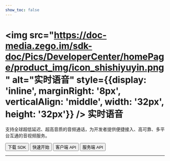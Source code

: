 ```yaml
---
show_toc: false
---
```


# <img src="https://doc-media.zego.im/sdk-doc/Pics/DeveloperCenter/homePage/product_img/icon_shishiyuyin.png" alt="实时语音" style={{display: 'inline', marginRight: '8px', verticalAlign: 'middle', width: '32px', height: '32px'}} /> 实时语音

支持全球超低延迟、超高音质的音频通话，为开发者提供便捷接入、高可靠、多平台互通的音视频服务。

<Button primary-color="NavyBlue" target="_blank" href="./../client-sdk/download-sdk.mdx">下载 SDK</Button>
<Button primary-color="NavyBlue" target="_blank" href="./../quick-start/implementing-voice-call.mdx">快速开始</Button>
<Button primary-color="NavyBlue" target="_blank" href="/real-time-voice-api/overview">客户端 API</Button>
<Button primary-color="NavyBlue" target="_blank" href="/real-time-voice-server/api-reference/overview">服务端 API</Button>

---

<Steps titleSite="h3">
  <Step title="产品介绍" icon="https://doc-media.zego.im/sdk-doc/Pics/Express/overview_catalog/icon_documentation_jianjie.png">
    <FeatureList
      features={        [
                {
                        "title": "概述",
                        "link": "/real-time-voice-miniprogram/introduction/overview"
                },
                {
                        "title": "产品功能",
                        "link": "/real-time-voice-miniprogram/introduction/product-feature-list"
                },
                {
                        "title": "微信小程序发布日志",
                        "link": "/real-time-voice-miniprogram/client-sdk/release-notes/we-chat"
                },
                {
                        "title": "支付宝小程序发布日志",
                        "link": "/real-time-voice-miniprogram/client-sdk/release-notes/alipay"
                },
                {
                        "title": "实时语音价格说明",
                        "link": "/real-time-voice-miniprogram/introduction/pricing/rtc"
                },
                {
                        "title": "服务端混流价格说明",
                        "link": "/real-time-voice-miniprogram/introduction/pricing/server-side-stream-mixing"
                },
                {
                        "title": "CDN 直播价格说明",
                        "link": "/real-time-voice-miniprogram/introduction/pricing/cdn-live-streaming"
                },
                {
                        "title": "限制说明",
                        "link": "/real-time-voice-miniprogram/best-practice/restrictions"
                }
        ]}
    />
  </Step>
  <Step title="快速开始" icon="https://doc-media.zego.im/sdk-doc/Pics/Express/overview_catalog/icon_documentation_kuaisukaishi.png">
    <FeatureList
      features={        [
                {
                        "title": "跑通示例源码",
                        "link": "/real-time-voice-miniprogram/quick-start/we-chat/run-example-code"
                },
                {
                        "title": "集成 SDK",
                        "link": "/real-time-voice-miniprogram/quick-start/we-chat/integrating-sdk"
                },
                {
                        "title": "实现音频通话",
                        "link": "/real-time-voice-miniprogram/quick-start/we-chat/implementing-voice-call"
                },
                {
                        "title": "跑通示例源码",
                        "link": "/real-time-voice-miniprogram/quick-start/alipay/run-example-code"
                },
                {
                        "title": "集成 SDK",
                        "link": "/real-time-voice-miniprogram/quick-start/alipay/integrating-sdk"
                },
                {
                        "title": "实现音频通话",
                        "link": "/real-time-voice-miniprogram/quick-start/alipay/implementing-voice-call"
                }
        ]}
    />
  </Step>
  <Step title="通信能力" icon="https://doc-media.zego.im/sdk-doc/Pics/Express/overview_catalog/icon_documentation_tongxun.png">
    <FeatureList
      type="基础"
      features={        [
                {
                        "title": "使用 Token 鉴权",
                        "link": "/real-time-voice-miniprogram/communication/using-token-authentication"
                },
                {
                        "title": "通话质量监测",
                        "link": "/real-time-voice-miniprogram/communication/monitor-stream-quality"
                }
        ]}
    />
  </Step>
  <Step title="房间能力" icon="https://doc-media.zego.im/sdk-doc/Pics/Express/overview_catalog/icon_documentation_fangjian.png">
    <FeatureList
      type="基础"
      features={        [
                {
                        "title": "实时消息与信令",
                        "link": "/real-time-voice-miniprogram/room/messaging-and-signaling"
                }
        ]}
    />
  </Step>
  <Step title="音频能力" icon="https://doc-media.zego.im/sdk-doc/Pics/Express/overview_catalog/icon_documentation_yinpin.png">
    <FeatureList
      type="基础"
      features={        [
                {
                        "title": "音频频谱与音量变化",
                        "link": "/real-time-voice-miniprogram/audio/sound-level-spectrum"
                },
                {
                        "title": "混响",
                        "link": "/real-time-voice-miniprogram/audio/reverberation"
                }
        ]}
    />
  </Step>
  <Step title="直播能力" icon="https://doc-media.zego.im/sdk-doc/Pics/Express/overview_catalog/icon_documentation_zhibo.png">
    <FeatureList
      type="基础"
      features={        [
                {
                        "title": "混流",
                        "link": "/real-time-voice-miniprogram/live-streaming/stream-mixing"
                },
                {
                        "title": "使用 CDN 直播",
                        "link": "/real-time-voice-miniprogram/live-streaming/using-cdn-for-live-streaming"
                },
                {
                        "title": "CDN 推流鉴权",
                        "link": "/real-time-voice-miniprogram/live-streaming/cdn-stream-publishing-authentication"
                },
                {
                        "title": "通过 URL 拉流",
                        "link": "/real-time-voice-miniprogram/live-streaming/playing-stream-by-url"
                }
        ]}
    />
    <br/>
    <FeatureList
      type="进阶"
      features={        [
                {
                        "title": "直推 CDN",
                        "link": "/real-time-voice-miniprogram/live-streaming/direct-to-cdn"
                }
        ]}
    />
  </Step>
  <Step title="参考文档" icon="https://doc-media.zego.im/sdk-doc/Pics/Express/overview_catalog/icon_documentation_cankaowendang.png">
    <FeatureList
      features={      [
            {
                  "title": "客户端 API",
                  "link": "/real-time-voice-api/overview"
            },
            {
                  "title": "服务端 API",
                  "link": "/real-time-voice-server/api-reference/overview"
            },
            {
                  "title": "常见错误码",
                  "link": "/real-time-voice-ios/client-sdk/error-code"
            },
            {
                  "title": "常见问题",
                  "link": "/faq/overview"
            }
      ]}
    />
  </Step>
</Steps>